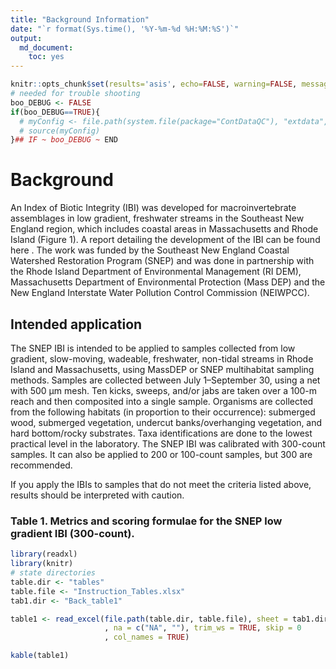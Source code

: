 ```yaml
---
title: "Background Information"
date: "`r format(Sys.time(), '%Y-%m-%d %H:%M:%S')`"
output:
  md_document:
    toc: yes
---
```


```r
knitr::opts_chunk$set(results='asis', echo=FALSE, warning=FALSE, message = FALSE)
# needed for trouble shooting
boo_DEBUG <- FALSE
if(boo_DEBUG==TRUE){
  # myConfig <- file.path(system.file(package="ContDataQC"), "extdata", "config.ORIG.R")
  # source(myConfig)
}## IF ~ boo_DEBUG ~ END
```

# Background
An Index of Biotic Integrity (IBI) was developed for macroinvertebrate assemblages in low gradient, freshwater streams in the Southeast New England region, which includes coastal areas in Massachusetts and Rhode Island (Figure 1). A report detailing the development of the IBI can be found here . The work was funded by the Southeast New England Coastal Watershed Restoration Program (SNEP) and was done in partnership with the Rhode Island Department of Environmental Management (RI DEM), Massachusetts Department of Environmental Protection (Mass DEP) and the New England Interstate Water Pollution Control Commission (NEIWPCC).

## Intended application
The SNEP IBI is intended to be applied to samples collected from low gradient, slow-moving, wadeable, freshwater, non-tidal streams in Rhode Island and Massachusetts, using MassDEP or SNEP multihabitat sampling methods. Samples are collected between July 1–September 30, using a net with 500 μm mesh. Ten kicks, sweeps, and/or jabs are taken over a 100-m reach and then composited into a single sample. Organisms are collected from the following habitats (in proportion to their occurrence): submerged wood, submerged vegetation, undercut banks/overhanging vegetation, and hard bottom/rocky substrates. Taxa identifications are done to the lowest practical level in the laboratory. The SNEP IBI was calibrated with 300-count samples. It can also be applied to 200 or 100-count samples, but 300 are recommended. 

If you apply the IBIs to samples that do not meet the criteria listed above, results should be interpreted with caution.



### Table 1. Metrics and scoring formulae for the SNEP low gradient IBI (300-count). 
```r
library(readxl)
library(knitr)
# state directories
table.dir <- "tables"
table.file <- "Instruction_Tables.xlsx"
tab1.dir <- "Back_table1"

table1 <- read_excel(file.path(table.dir, table.file), sheet = tab1.dir
                     , na = c("NA", ""), trim_ws = TRUE, skip = 0
                     , col_names = TRUE)  

kable(table1)
```
